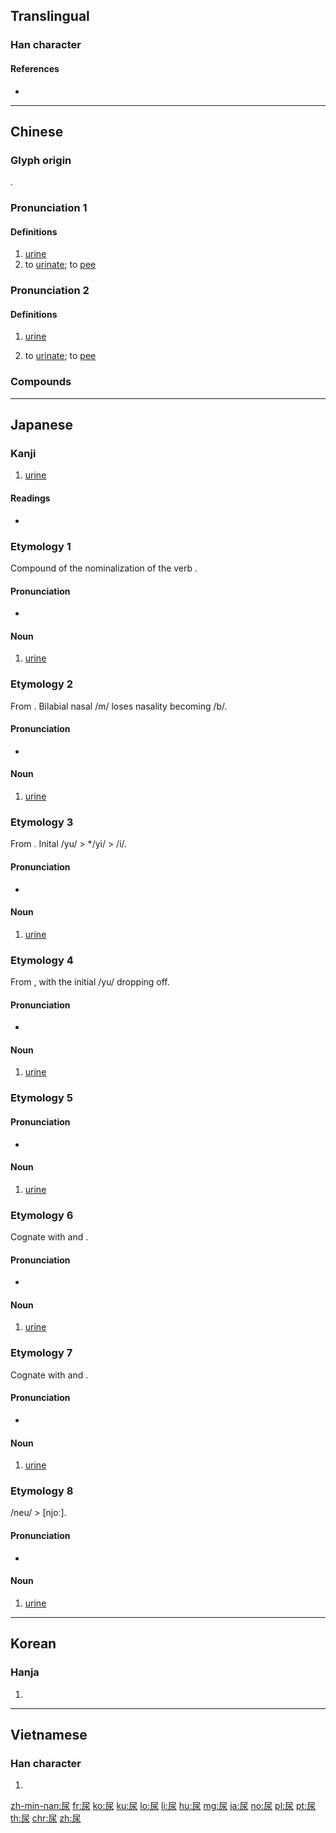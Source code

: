 ==Translingual==

===Han character===
{{Han char|rn=44|rad=尸|as=04|sn=7|four=77232|canj=SE|ids=⿸尸水}}

====References====
* {{Han ref|kx=0300.200|dkj=07651|dj=0596.130|hdz=20966.150|uh=5C3F|ud=23615|bh=A7BF|bd=42943}}

----

==Chinese==
{{zh-forms}}

===Glyph origin===
{{Han etym}}
{{Han compound|尸|水|ls=ic|t1=body|t2=water}}.

===Pronunciation 1===
{{zh-pron
|m=niào
|c=niu6
|h=ngiau
|md=niêu
|mn=qz,xm:liō/zz:jiō/niāu
|mn_note=liō, jiō - colloquial; niāu - literary
|w=2'nyiau
|mc=y
|oc=y
|cat=n,v
}}

====Definitions====
{{zh-hanzi}}

# [[urine]]
# to [[urinate]]; to [[pee]]

===Pronunciation 2===
{{zh-pron
|m=suī
|c=seoi1,syu4
|w=2sr
|cat=n
}}

====Definitions====
{{zh-hanzi}}

# {{lb|zh|colloquial}} [[urine]]
# {{lb|zh|colloquial}} to [[urinate]]; to [[pee]]

===Compounds===
{{zh-der|尿嘧啶|利尿|利尿劑|夜尿症|導尿|導尿管|尿出子|尿囊|尿壺|尿失禁|尿尿|尿尿把把|尿布|尿布疹|尿床|尿急|尿毒症|尿流屁滾|尿液|尿液篩檢|尿炕|尿片|尿療法|尿盆兒|尿素|尿肥|尿袋|尿道|尿道感染|尿道炎|尿酸|尿鱉|尿鱉子|屁滾尿流|屎尿|屎滾尿流|憋尿|抗利尿素|排尿|撒尿|有尿小子|泌尿|泌尿器|泌尿外科|泌尿管|無尿症|糖尿病|紙尿布|紙尿片|紙尿褲|蛋白尿|血尿|輸尿管|遺尿|頻尿}}

----

==Japanese==

===Kanji===
{{ja-kanji|grade=c|rs=尸04}}

# [[urine]]

====Readings====
* {{ja-readings
|goon=[[にょう]] (nyō) < [[ねう]] (neu)
|kanon=[[じょう]] (jō) < [[でう]] (deu) {{qualifier|non-[[w:Jōyō kanji|Jōyō]] reading}}
|kun=[[ゆまり]] (yumari), [[ゆばり]] (yubari), [[いばり]] (ibari), [[ばり]] (bari)}}

===Etymology 1===
Compound of {{m|ja|湯|tr=yu||warm water}} the nominalization of the verb {{m|ja|放る|tr=maru||excrete}}.

====Pronunciation====
* {{IPA|/jumari/|lang=ja}}

====Noun====
{{ja-pos|proper|ゆまり|rom=yumari}}

# [[urine]]

===Etymology 2===
From {{m|ja|尿|tr=yumari}}. Bilabial nasal /m/ loses nasality becoming /b/.

====Pronunciation====
* {{IPA|/jubari/|lang=ja}}

====Noun====
{{ja-pos|proper|ゆばり|rom=yubari}}

# [[urine]]

===Etymology 3===
From {{m|ja|尿|tr=yubari}}. Inital /yu/ > */yi/ > /i/.

====Pronunciation====
* {{IPA|/ibari/|lang=ja}}

====Noun====
{{ja-pos|proper|いばり|rom=ibari}}

# [[urine]]

===Etymology 4===
From {{m|ja|尿|tr=yubari}}, with the initial /yu/ dropping off.

====Pronunciation====
* {{IPA|/bari/|lang=ja}}

====Noun====
{{ja-pos|proper|ばり|rom=bari}}

# [[urine]]

===Etymology 5===

====Pronunciation====
* {{IPA|/ɕito/|lang=ja}}

====Noun====
{{ja-pos|proper|しと|rom=shito}}

# [[urine]]

===Etymology 6===
Cognate with {{m|ja|尿|tr=shito}} and {{m|ja|尿|tr=shii}}.

====Pronunciation====
* {{IPA|/ɕiɕi/|lang=ja}}

====Noun====
{{ja-pos|proper|しし|rom=shishi}}

# [[urine]]

===Etymology 7===
Cognate with {{m|ja|尿|tr=shito}} and {{m|ja|尿|tr=shishi}}.

====Pronunciation====
* {{IPA|/ɕiː/|lang=ja}}

====Noun====
{{ja-pos|proper|しい|rom=shii}}

# [[urine]]

===Etymology 8===
/neu/ > [njoː].

====Pronunciation====
* {{IPA|/njoː/|lang=ja}}

====Noun====
{{ja-pos|proper|にょう|hhira=ねう|rom=nyō}}

# [[urine]]

----

==Korean==

===Hanja===
{{ko-hanja|hangeul=뇨|rv=nyo|mr=nyo}}

# {{defn|lang=ko|sort=尸04}}

----

==Vietnamese==

===Han character===
{{vi-hantu|[[niếu]], [[niệu]]|rs=尸04}}

# {{defn|lang=vi|sort=尸04}}

[[zh-min-nan:尿]]
[[fr:尿]]
[[ko:尿]]
[[ku:尿]]
[[lo:尿]]
[[li:尿]]
[[hu:尿]]
[[mg:尿]]
[[ja:尿]]
[[no:尿]]
[[pl:尿]]
[[pt:尿]]
[[th:尿]]
[[chr:尿]]
[[zh:尿]]